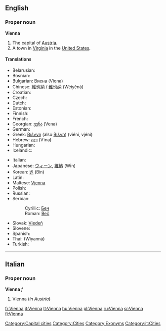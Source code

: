 {{wikipedia}}
==English==

===Proper noun===
'''Vienna'''

# The capital of [[Austria]].
# A town in [[Virginia]] in the [[United States]].

====Translations====
{{trans-top|capital of Austria}}
* Belarusian: {{t-|be|Вена|f|tr=Vena|sc=Cyrl|xs=Belarusian}}
* Bosnian: {{t-|bs|Beč|m}}
* Bulgarian: [[Виена]] (Viena) {{f}}
* Chinese: [[維也納]] / [[维也纳]] (Wéiyĕnà)
* Croatian: {{t-|hr|Beč|m}}
* Czech: {{t-|cs|Vídeň|f}}
* Dutch: {{t-|nl|Wenen}}
* Estonian: {{t+|et|Viin}}
* Finnish: {{t+|fi|Wien}}
* French: {{t+|fr|Vienne}}
* Georgian: [[ვენა]] (Vena)
* German: {{t+|de|Wien|n}}
* Greek: [[Βιέννη]] (also [[Βιένη]]) (viéni, vjéni) {{f}}
* Hebrew: [[וינה]] (Vīna)
* Hungarian: {{t+|hu|Bécs}}
* Icelandic: {{t-|is|Vín|f}}
{{trans-mid}}
* Italian: {{t+|it|Vienna|f}}
* Japanese: [[ウィーン]], [[維納]] (Wīn)
* Korean: [[빈]] (Bin)
* Latin: {{t+|la|Vindobona}}
* Maltese: [[Vjenna]]
* Polish: {{t+|pl|Wiedeń|m}}
* Russian: {{t-|ru|Вена|f|tr=Véna|sc=Cyrl}}
* Serbian:
*: Cyrillic: [[Беч]] {{m}}
*: Roman: [[Beč]] {{m}}
* Slovak: [[Viedeň]]
* Slovene: {{t+|sl|Dunaj|m}}
* Spanish: {{t+|es|Viena}}
* Thai: {{Thai|[[เวียนนา]]}} (Wiyannā)
* Turkish: {{t-|tr|Viyana}}
{{trans-bottom}}

{{trans-top|in Virginia, USA}}
{{trans-mid}}
{{trans-bottom}}

----

==Italian==

===Proper noun===
'''Vienna''' ''f''

# Vienna (''in Austria'')

[[Category:Capital cities]]
[[Category:Cities]]
[[Category:Exonyms]]
[[Category:it:Cities]]

[[fr:Vienna]]
[[it:Vienna]]
[[lt:Vienna]]
[[hu:Vienna]]
[[pl:Vienna]]
[[ru:Vienna]]
[[sr:Vienna]]
[[fi:Vienna]]